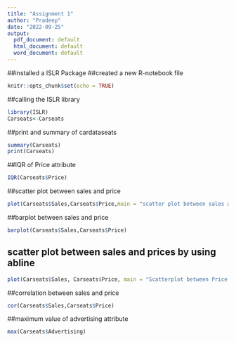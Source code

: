 ---
title: "Assignment 1"
author: "Pradeep"
date: "2022-09-25"
output:
  pdf_document: default
  html_document: default
  word_document: default
---

##installed a ISLR Package
##created a new R-notebook file

```{r setup, include=FALSE}
knitr::opts_chunk$set(echo = TRUE)

```


##calling the ISLR library 

```{r}
library(ISLR)
Carseats<-Carseats
```


##print and summary of cardataseats
```{r}
summary(Carseats)
print(Carseats)


```

##IQR of Price attribute

```{r}

IQR(Carseats$Price)

```
##scatter plot between sales and price
```{r}
plot(Carseats$Sales,Carseats$Price,main = "scatter plot between sales and price",xlab = "sales",ylab = "Price")

```

##barplot between sales and price
```{r}
barplot(Carseats$Sales,Carseats$Price)

```


## scatter plot between sales and prices by  using abline
```{r}
plot(Carseats$Sales, Carseats$Price, main = "Scatterplot between Price and Sales", xlab = "Sales", ylab = "Price",abline(Carseats$Sales,Carseats$Price))

```

##correlation between sales and price
```{r}
cor(Carseats$Sales,Carseats$Price)

```

##maximum value of advertising attribute
```{r}
max(Carseats$Advertising)

```

